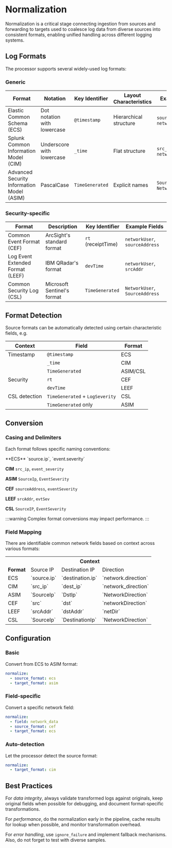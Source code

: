 # Normalization

Normalization is a critical stage connecting ingestion from sources and forwarding to targets used to coalesce log data from diverse sources into consistent formats, enabling unified handling across different logging systems.

## Log Formats

The processor supports several widely-used log formats:

### Generic

|Format|Notation|Key Identifier|Layout Characteristics|Example Fields|
|---|---|---|---|---|
|Elastic Common Schema (ECS)|Dot notation with lowercase|`@timestamp`|Hierarchical structure|`source.ip`, `network.direction`|
|Splunk Common Information Model (CIM)|Underscore with lowercase|`_time`|Flat structure|`src_ip`, `network_direction`|
|Advanced Security Information Model (ASIM)|PascalCase|`TimeGenerated`|Explicit names|`SourceIp`, `NetworkDirection`|

### Security-specific

|Format|Description|Key Identifier|Example Fields|
|---|---|---|---|
|Common Event Format (CEF)|ArcSight's standard format|`rt` (receiptTime)|`networkUser`, `sourceAddress`|
|Log Event Extended Format (LEEF)|IBM QRadar's format|`devTime`|`networkUser`, `srcAddr`|
|Common Security Log (CSL)|Microsoft Sentinel's format|`TimeGenerated`|`NetworkUser`, `SourceAddress`|

## Format Detection

Source formats can be automatically detected using certain characteristic fields, e.g.

|Context|Field|Format|
|---|---|---|
|Timestamp|`@timestamp`|ECS|
||`_time`|CIM|
||`TimeGenerated`|ASIM/CSL
|Security|`rt`|CEF|
||`devTime`|LEEF|
|CSL detection|`TimeGenerated` + `LogSeverity`|CSL|
||`TimeGenerated` only|ASIM|

## Conversion

### Casing and Delimiters

Each format follows specific naming conventions:

<TermTable>
  <TermCol>**ECS**</TermCol>
  <DefCol>`source.ip`, `event.severity`</DefCol>

  <TermCol>**CIM**</TermCol>
  <DefCol>`src_ip`, `event_severity`</DefCol>

  <TermCol>**ASIM**</TermCol>
  <DefCol>`SourceIp`, `EventSeverity`</DefCol>

  <TermCol>**CEF**</TermCol>
  <DefCol>`sourceAddress`, `eventSeverity`</DefCol>

  <TermCol>**LEEF**</TermCol>
  <DefCol>`srcAddr`, `evtSev`</DefCol>

  <TermCol>**CSL**</TermCol>
  <DefCol>`SourceIP`, `EventSeverity`</DefCol>
</TermTable>

:::warning
Complex format conversions may impact performance.
:::

### Field Mapping

There are identifiable common network fields based on context across various formats:

<table>
  <tr><th></th><th colspan="3">Context</th></tr>
  <tr><td><b>Format</b></td><td>Source IP</td><td>Destination IP</td><td>Direction</td></tr>
  <tr><td style={{textAlign: "right"}}>ECS</td><td>`source.ip`</td><td>`destination.ip`</td><td>`network.direction`</td></tr>
  <tr><td style={{textAlign: "right"}}>CIM</td><td>`src_ip`</td><td>`dest_ip`</td><td>`network_direction`</td></tr>
  <tr><td style={{textAlign: "right"}}>ASIM</td><td>`SourceIp`</td><td>`DstIp`</td><td>`NetworkDirection`</td></tr>
  <tr><td style={{textAlign: "right"}}>CEF</td><td>`src`</td><td>`dst`</td><td>`networkDirection`</td></tr>
  <tr><td style={{textAlign: "right"}}>LEEF</td><td>`srcAddr`</td><td>`dstAddr`</td><td>`netDir`</td></tr>
  <tr><td style={{textAlign: "right"}}>CSL</td><td>`SourceIp`</td><td>`DestinationIp`</td><td>`NetworkDirection`</td></tr>
</table>

## Configuration

### Basic

Convert from ECS to ASIM format:

```yaml
normalize:
  - source_format: ecs
  - target_format: asim
```

### Field-specific

Convert a specific network field:

```yaml
normalize:
  - field: network_data
  - source_format: cef
  - target_format: ecs
```

### Auto-detection

Let the processor detect the source format:

```yaml
normalize:
  - target_format: cim
```

## Best Practices

For _data integrity_, always validate transformed logs against originals, keep original fields when possible for debugging, and document format-specific transformations.

For _performance_, do the normalization early in the pipeline, cache results for lookup when possible, and monitor transformation overhead.

For _error handling_, use `ignore_failure` and implement fallback mechanisms. Also, do not forget to test with diverse samples.
